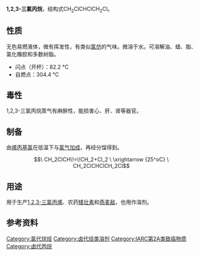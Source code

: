{{chembox
| Reference = <ref name="BGIA GESTIS">{{GESTIS|ZVG=31230|CAS=96-18-4|Datum=3. Januar 2009}}</ref>
| Name = 1,2,3-三氯丙烷的结构
| ImageFile = 1,2,3-trichloropropane.svg
| ImageName = 1,2,3-三氯丙烷的结构
| IUPACName = 1,2,3-Trichloropropane
|Section1 = {{Chembox Identifiers
| Abbreviations = TCP
| CASNo = 96-18-4
| CASNo_Comment =
| CASNo_Ref = {{cascite|correct|CAS}}
| CASNoOther =
| ChEMBL_Ref = {{ebicite|correct|EBI}}
| ChEMBL = 346933
| PubChem =
| PubChem_Comment =
| PubChem5 =
| PubChem5_Comment =
| PubChemOther =
| ChemSpiderID_Ref = {{chemspidercite|correct|chemspider}}
| ChemSpiderID = 7013
| ChemSpiderID_Comment =
| ChemSpiderID5 =
| ChemSpiderIDOther =
| EINECS = 202-486-1
| DrugBank_Ref = {{drugbankcite|correct|drugbank}}
| ChEBI_Ref = {{ebicite|correct|EBI}}
| StdInChI_Ref = {{stdinchicite|correct|chemspider}}
| StdInChI = 1S/C3H5Cl3/c4-1-3(6)2-5/h3H,1-2H2
| StdInChIKey_Ref = {{stdinchicite|correct|chemspider}}
| StdInChIKey = CFXQEHVMCRXUSD-UHFFFAOYSA-N
| SMILES = ClCC(Cl)CCl
| KEGG_Ref = {{keggcite|correct|kegg}}
| KEGG = C14400
  }}
|Section2 = {{Chembox Properties
|  Formula = C<sub>3</sub>H<sub>5</sub>Cl<sub>3</sub>
|  MolarMass = 147.43
|  Appearance = 无色微挥发性有类似[[氯仿|氯仿]]气味的液体
|  Density = 1.39 g·cm<sup>−3</sup>
|  MeltingPt = −14.7 °C
|  BoilingPt = 156 °C
|  RefractIndex = 1.4852 (20 °C)<ref name="zghg">中国化工产品大全 上卷，Da039 1,2,3-三氯丙烷，页467</ref>
|  VaporPressure = 280 Pa (20 °C)
|  Solubility = 0.2 g·l<sup>−1</sup> (20 °C)
  }}
|Section3 = {{Chembox Hazards
|  EUClass = 有毒 ('''T''')
|  RPhrases = {{R20/21/22}}, {{R45}}, {{R60}}
|  SPhrases = {{S45}}, {{S53}}
|  LD50 = 440 mg·kg<sup>−1</sup> (大鼠经口)<ref>Merck: [http://assets.chemportals.merck.de/documents/sds/emd/deu/de/8211/821159.pdf Sicherheitsdatenblatt]</ref>
  }}
}}

'''1,2,3-三氯丙烷'''，结构式CH<sub>2</sub>ClCHClCH<sub>2</sub>Cl。

==性质==
无色易燃液体，微有挥发性，有类似[[三氯甲烷|氯仿]]的气味。微溶于水。可溶解油、蜡、脂、氯化橡胶和多数树脂。

*闪点（开杯）：82.2 °C
*自燃点：304.4 °C

==毒性==
1,2,3-三氯丙烷蒸气有麻醉性，能损害心、肝、肾等器官。

==制备==
由[[烯丙基氯|烯丙基氯]]在低温下与[[氯|氯气]][[加成反应|加成]]，再经分馏得到。
:<math>\ CH_2ClCH\!=\!CH_2+Cl_2 \ \xrightarrow {25^oC} \ CH_2ClCHClCH_2Cl</math>

==用途==
用于生产[[1,2,3-三氯丙烯|1,2,3-三氯丙烯]]、农药[[矮壮素|矮壮素]]和[[燕麦敌|燕麦敌]]，也用作溶剂。

==参考资料==
{{reflist}}

[[Category:氯代烷烃|Category:氯代烷烃]]
[[Category:卤代烃类溶剂|Category:卤代烃类溶剂]]
[[Category:IARC第2A类致癌物质|Category:IARC第2A类致癌物质]]
[[Category:卤代丙烷|Category:卤代丙烷]]
